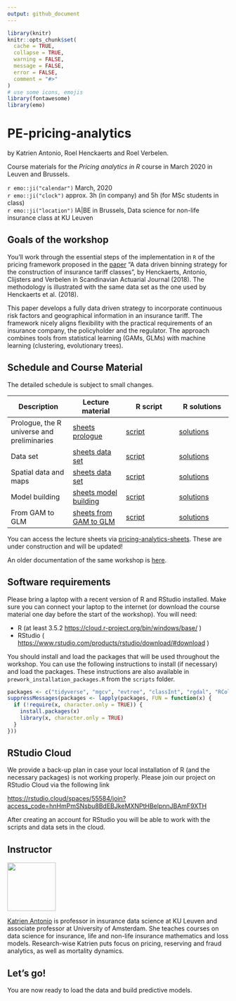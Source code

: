 ```yaml
---
output: github_document
---
```


```r
library(knitr)
knitr::opts_chunk$set(
  cache = TRUE,
  collapse = TRUE,
  warning = FALSE,
  message = FALSE,
  error = FALSE,
  comment = "#>"
)
# use some icons, emojis
library(fontawesome)
library(emo)
```

# PE-pricing-analytics

by Katrien Antonio, Roel Henckaerts and Roel Verbelen.

Course materials for the *Pricing analytics in R* course in March 2020 in Leuven and Brussels.

`r emo::ji("calendar")` March, 2020
<br>
`r emo::ji("clock")` approx. 3h (in company) and 5h (for MSc students in class)
<br>
`r emo::ji("location")` IA|BE in Brussels, Data science for non-life insurance class at KU Leuven


## Goals of the workshop

You'll work through the essential steps of the implementation in `R` of the pricing framework proposed in the [paper](https://www.tandfonline.com/doi/abs/10.1080/03461238.2018.1429300) "A data driven binning strategy for the construction
of insurance tariff classes", by Henckaerts, Antonio, Clijsters and Verbelen in Scandinavian Actuarial Journal (2018). The methodology is illustrated with the same data set as the one used by Henckaerts et al. (2018).

This paper develops a fully data driven strategy to incorporate continuous risk
factors and geographical information in an insurance tariff. The framework
nicely aligns flexibility with the practical requirements of an
insurance company, the policyholder and the regulator. The approach combines tools from statistical learning (GAMs, GLMs) with machine learning (clustering, evolutionary trees).

## Schedule and Course Material

The detailed schedule is subject to small changes. 

| Description | Lecture material | R script | R solutions |
|-------|------|------|------|
| Prologue, the R universe and preliminaries | [sheets prologue](https://katrienantonio.github.io/PE-pricing-analytics/sheets/pricing_analytics_with_GAMs_and_GLMs.html#prologue) | [script](https://katrienantonio.github.io/PE-pricing-analytics/scripts/0_setup_prep_work.R)|[solutions](https://katrienantonio.github.io/PE-pricing-analytics/scripts)|
| Data set | [sheets data set](https://katrienantonio.github.io/PE-pricing-analytics/sheets/pricing_analytics_with_GAMs_and_GLMs.html#data-sets)|[script](https://katrienantonio.github.io/PE-pricing-analytics/scripts/1_data_exploration.R)|[solutions](https://katrienantonio.github.io/PE-pricing-analytics/scripts)|
| Spatial data and maps | [sheets data set](https://katrienantonio.github.io/PE-pricing-analytics/sheets/pricing_analytics_with_GAMs_and_GLMs.html#data-sets)|[script](https://katrienantonio.github.io/PE-pricing-analytics/scripts/2_spatial_data_maps.R)|[solutions](https://katrienantonio.github.io/PE-pricing-analytics/scripts)|
| Model building | [sheets model building](https://katrienantonio.github.io/PE-pricing-analytics/sheets/pricing_analytics_with_GAMs_and_GLMs.html#model-building)|[script](https://katrienantonio.github.io/PE-pricing-analytics/scripts/3_basics_model_building.R)|[solutions](https://katrienantonio.github.io/PE-pricing-analytics/scripts)|
| From GAM to GLM | [sheets from GAM to GLM](https://katrienantonio.github.io/PE-pricing-analytics/sheets/pricing_analytics_with_GAMs_and_GLMs.html#from-gam-to-glm)|[script](https://katrienantonio.github.io/PE-pricing-analytics/scripts/4_clustering_binning.R)|[solutions](https://katrienantonio.github.io/PE-pricing-analytics/scripts)|

You can access the lecture sheets via [pricing-analytics-sheets](https://katrienantonio.github.io/PE-pricing-analytics/sheets/pricing_analytics_with_GAMs_and_GLMs.html). These are under construction and will be updated!

An older documentation of the same workshop is [here](https://katrienantonio.github.io/PE-pricing-analytics/background/2019_04_APC_Pricing_analytics_in_R.html).

## Software requirements

Please bring a laptop with a recent version of R and RStudio installed. Make sure you can connect your laptop to the internet (or download the course material one day before the start of the workshop). You will need:

- R (at least 3.5.2 <https://cloud.r-project.org/bin/windows/base/> )
- RStudio ( <https://www.rstudio.com/products/rstudio/download/#download> )


You should install and load the packages that will be used throughout the workshop. You can use the following instructions to install (if necessary) and load the packages. These instructions are also available in `prework_installation_packages.R` from the `scripts` folder.

```r
packages <- c("tidyverse", "mgcv", "evtree", "classInt", "rgdal", "RColorBrewer", "grid", "gridExtra", "visreg", "sf", "tmap", "rgeos", "mapview", "leaflet")
suppressMessages(packages <- lapply(packages, FUN = function(x) {
  if (!require(x, character.only = TRUE)) {
    install.packages(x)
    library(x, character.only = TRUE)
  }
}))
```

## RStudio Cloud

We provide a back-up plan in case your local installation of R (and the necessary packages) is not working properly. Please join our project on RStudio Cloud via the following link

[https://rstudio.cloud/spaces/55584/join?access_code=hnHmPmSNsbu8BdEBJkeMXNPtHBelpnnJBAmF9XTH](https://rstudio.cloud/spaces/55584/join?access_code=hnHmPmSNsbu8BdEBJkeMXNPtHBelpnnJBAmF9XTH)

After creating an account for RStudio you will be able to work with the scripts and data sets in the cloud. 

## Instructor

<img src="img/Katrien.jpg" width="110"/> 

<p align="justify">[Katrien Antonio](https://katrienantonio.github.io/) is professor in insurance data science at KU Leuven and associate professor at University of Amsterdam. She teaches courses on data science for insurance, life and non-life insurance mathematics and loss models. Research-wise Katrien puts focus on pricing, reserving and fraud analytics, as well as mortality dynamics. 


## Let's go!

You are now ready to load the data and build predictive models. 